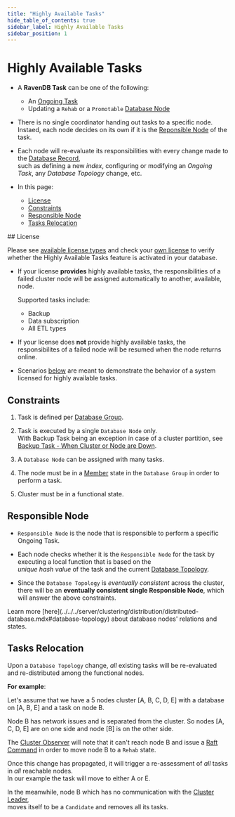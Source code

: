 ```yaml
---
title: "Highly Available Tasks"
hide_table_of_contents: true
sidebar_label: Highly Available Tasks
sidebar_position: 1
---
```



# Highly Available Tasks
<Admonition type="note" title="Note">

* A **RavenDB Task** can be one of the following:  

  * An [Ongoing Task](../../../studio/database/tasks/ongoing-tasks/general-info.mdx)  
  * Updating a `Rehab` or a `Promotable` [Database Node](../../../server/clustering/distribution/distributed-database.mdx#database-topology)  

* There is no single coordinator handing out tasks to a specific node.  
  Instaed, each node decides on its own if it is the [Reponsible Node](../../../server/clustering/distribution/highly-available-tasks.mdx#responsible-node) of the task.  

* Each node will re-evaluate its responsibilities with every change made to the [Database Record](../../../client-api/operations/server-wide/create-database.mdx),  
  such as defining a new _index_, configuring or modifying an _Ongoing Task_, any _Database Topology_ change, etc.  

* In this page:  
  * [License](../../../server/clustering/distribution/highly-available-tasks.mdx#license)  
  * [Constraints](../../../server/clustering/distribution/highly-available-tasks.mdx#constraints)  
  * [Responsible Node](../../../server/clustering/distribution/highly-available-tasks.mdx#responsible-node)  
  * [Tasks Relocation](../../../server/clustering/distribution/highly-available-tasks.mdx#tasks-relocation)  
</Admonition>
## License

Please see [available license types](https://ravendb.net/buy) and check your 
[own license](http://live-test.ravendb.net/studio/index.html#about) 
to verify whether the Highly Available Tasks feature is activated in your database.  
  
* If your license **provides** highly available tasks, the responsibilities of 
  a failed cluster node will be assigned automatically to another, available, node.  
  
    Supported tasks include:  
     * Backup  
     * Data subscription  
     * All ETL types  

* If your license does **not** provide highly available tasks, the responsibilites of a failed node will be 
  resumed when the node returns online.  
 
* Scenarios [below](../../../server/clustering/distribution/highly-available-tasks.mdx#tasks-relocation) 
  are meant to demonstrate the behavior of a system licensed for highly available tasks.  



## Constraints

1. Task is defined per [Database Group](../../../server/clustering/distribution/distributed-database.mdx).  

2. Task is executed by a single `Database Node` only.  
   With Backup Task being an exception in case of a cluster partition, see [Backup Task - When Cluster or Node are Down](../../../studio/database/tasks/backup-task.mdx#when-the-cluster-or-node-are-down).  

3. A `Database Node` can be assigned with many tasks.  

4. The node must be in a [Member](../../../server/clustering/distribution/distributed-database.mdx#database-topology) state in the `Database Group` in order to perform a task.  

5. Cluster must be in a functional state.  


## Responsible Node

* `Responsible Node` is the node that is responsible to perform a specific Ongoing Task.  

* Each node checks whether it is the `Responsible Node` for the task by executing a local function that is based on the  
  _unique hash value_ of the task and the current [Database Topology](../../../server/clustering/distribution/distributed-database.mdx#database-topology).  

* Since the `Database Topology` is _eventually consistent_ across the cluster,  
  there will be an **eventually consistent single Responsible Node**, which will answer the above constraints.  

<Admonition type="note" title="Additional Reading" id="additional-reading" href="#additional-reading">
Learn more [here](../../../server/clustering/distribution/distributed-database.mdx#database-topology) 
about database nodes' relations and states. 
</Admonition>



## Tasks Relocation

Upon a `Database Topology` change, _all_ existing tasks will be re-evaluated and 
re-distributed among the functional nodes.   

<Admonition type="note" title="Note">

**For example**:  

Let's assume that we have a 5 nodes cluster [A, B, C, D, E] with a database on [A, B, E] and a task on node B.  

Node B has network issues and is separated from the cluster. 
So nodes [A, C, D, E] are on one side and node [B] is on the other side.  

The [Cluster Observer](../../../server/clustering/distribution/cluster-observer.mdx) will note that it can't reach node B 
and issue a [Raft Command](../../../server/clustering/rachis/consensus-operations.mdx) in order to move node B to a `Rehab` state.  

Once this change has propagated, it will trigger a re-assessment of _all_ tasks in _all_ reachable nodes.  
In our example the task will move to either A or E.  

In the meanwhile, node B which has no communication with the [Cluster Leader](../../../server/clustering/rachis/cluster-topology.mdx),  
moves itself to be a `Candidate` and removes all its tasks.  
</Admonition>


